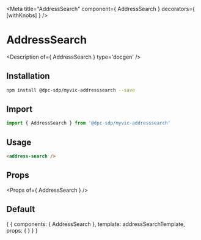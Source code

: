 
<Meta title="AddressSearch" component={ AddressSearch } decorators={ [withKnobs] } />

# AddressSearch

<Description of={ AddressSearch } type='docgen' />

## Installation

```bash
npm install @dpc-sdp/myvic-addresssearch --save
```

## Import

```javascript
import { AddressSearch } from '@dpc-sdp/myvic-addresssearch'
```

## Usage

```html
<address-search />
```

## Props

<Props of={ AddressSearch } />

## Default

<Preview>
  <Story name="Default">
    {
      {
        components: { AddressSearch },
        template: addressSearchTemplate,
        props: {
        }
      }
    }
  </Story>
</Preview>
